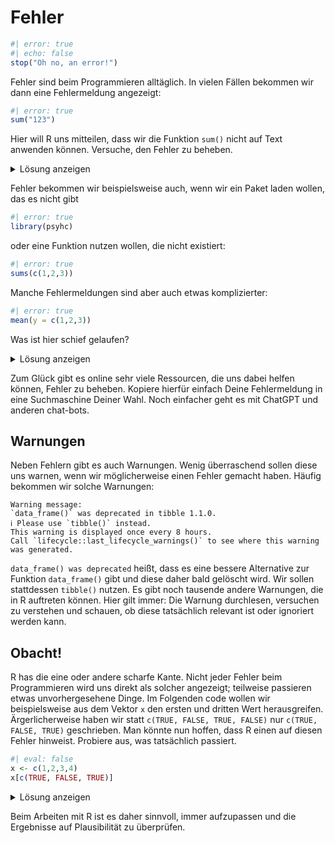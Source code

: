 # Fehler

```{r}
#| error: true
#| echo: false
stop("Oh no, an error!")
```

Fehler sind beim Programmieren alltäglich. In vielen Fällen bekommen wir dann eine Fehlermeldung angezeigt:
```{r}
#| error: true
sum("123")
```
Hier will R uns mitteilen, dass wir die Funktion `sum()` nicht auf Text anwenden können. Versuche, den Fehler zu beheben.

<details>
<summary>Lösung anzeigen</summary>

```{r}
sum(123)
```

</details>

Fehler bekommen wir beispielsweise auch, wenn wir ein Paket laden wollen, das es nicht gibt
```{r}
#| error: true
library(psyhc)
```
oder eine Funktion nutzen wollen, die nicht existiert:

```{r}
#| error: true
sums(c(1,2,3))
```

Manche Fehlermeldungen sind aber auch etwas komplizierter:
```{r}
#| error: true
mean(y = c(1,2,3))
```
Was ist hier schief gelaufen?

<details>
<summary>Lösung anzeigen</summary>

Wir haben `y` statt `x` geschrieben:

```{r}
mean(x = c(1,2,3))
```

</details>

Zum Glück gibt es online sehr viele Ressourcen, die uns dabei helfen können, Fehler zu beheben. Kopiere hierfür einfach Deine Fehlermeldung in eine Suchmaschine Deiner Wahl. Noch einfacher geht es mit ChatGPT und anderen chat-bots. 

## Warnungen

Neben Fehlern gibt es auch Warnungen. Wenig überraschend sollen diese uns warnen, wenn wir möglicherweise einen Fehler gemacht haben. Häufig bekommen wir solche Warnungen:

```
Warning message:
`data_frame()` was deprecated in tibble 1.1.0.
ℹ Please use `tibble()` instead.
This warning is displayed once every 8 hours.
Call `lifecycle::last_lifecycle_warnings()` to see where this warning was generated.
```
`data_frame() was deprecated` heißt, dass es eine bessere Alternative zur Funktion `data_frame()` gibt und diese daher bald gelöscht wird. Wir sollen stattdessen `tibble()` nutzen. 
Es gibt noch tausende andere Warnungen, die in R auftreten können. Hier gilt immer: Die Warnung durchlesen, versuchen zu verstehen und schauen, ob diese tatsächlich relevant ist oder
ignoriert werden kann.


## Obacht!

R has die eine oder andere scharfe Kante. Nicht jeder Fehler beim Programmieren wird uns direkt als solcher angezeigt; teilweise passieren etwas unvorhergesehene Dinge. Im Folgenden code wollen wir beispielsweise aus dem Vektor `x` den ersten und dritten Wert herausgreifen. Ärgerlicherweise haben wir statt `c(TRUE, FALSE, TRUE, FALSE)` nur `c(TRUE, FALSE, TRUE)` geschrieben. Man könnte nun hoffen, dass R einen auf diesen Fehler hinweist. Probiere aus, was tatsächlich passiert.

```{r}
#| eval: false
x <- c(1,2,3,4)
x[c(TRUE, FALSE, TRUE)]
```

<details>
<summary>Lösung anzeigen</summary>

```{r}
x <- c(1,2,3,4)
x[c(TRUE, FALSE, TRUE)]
```
R hat hier zwar bemerkt, dass `c(TRUE, FALSE, TRUE)` nicht ganz passend ist, weil ein Element fehlt, aber einfach entschieden, den Vektor zu wiederholen (aus `c(TRUE, FALSE, TRUE)` wird `c(TRUE, FALSE, TRUE, TRUE, FALSE, TRUE)`). Für die vier Elemente in `x` gilt nun: `c(TRUE, FALSE, TRUE, TRUE)`.
</details>

Beim Arbeiten mit R ist es daher sinnvoll, immer aufzupassen und die Ergebnisse auf Plausibilität zu überprüfen.